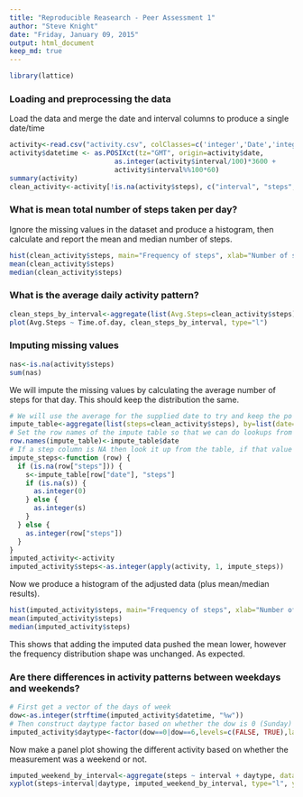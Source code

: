```yaml
---
title: "Reproducible Reasearch - Peer Assessment 1"
author: "Steve Knight"
date: "Friday, January 09, 2015"
output: html_document
keep_md: true
---
```


```r
library(lattice)
```

### Loading and preprocessing the data

Load the data and merge the date and interval columns to produce a single date/time
```r

activity<-read.csv("activity.csv", colClasses=c('integer','Date','integer'))
activity$datetime <- as.POSIXct(tz="GMT", origin=activity$date, 
                          as.integer(activity$interval/100)*3600 + 
                          activity$interval%%100*60)
summary(activity)
clean_activity<-activity[!is.na(activity$steps), c("interval", "steps", "date")]
```

### What is mean total number of steps taken per day?

Ignore the missing values in the dataset and produce a histogram, then calculate and report the mean and median number of steps.


```r
hist(clean_activity$steps, main="Frequency of steps", xlab="Number of steps")
mean(clean_activity$steps)
median(clean_activity$steps)
```


### What is the average daily activity pattern?

```r
clean_steps_by_interval<-aggregate(list(Avg.Steps=clean_activity$steps), by=list(Time.of.day=clean_activity$interval), FUN=mean)
plot(Avg.Steps ~ Time.of.day, clean_steps_by_interval, type="l")
```


### Imputing missing values

```r
nas<-is.na(activity$steps)
sum(nas)
```

We will impute the missing values by calculating the average number of steps for that day.   This should keep the distribution the same.

```r
# We will use the average for the supplied date to try and keep the po
impute_table<-aggregate(list(steps=clean_activity$steps), by=list(date=clean_activity$date), FUN=mean)
# Set the row names of the impute table so that we can do lookups from it
row.names(impute_table)<-impute_table$date
# If a step column is NA then look it up from the table, if that value is NA then zero
impute_steps<-function (row) {
  if (is.na(row["steps"])) {
    s<-impute_table[row["date"], "steps"]
    if (is.na(s)) {
      as.integer(0)
    } else {
      as.integer(s)
    }
  } else {
    as.integer(row["steps"])
  }
}
imputed_activity<-activity
imputed_activity$steps<-as.integer(apply(activity, 1, impute_steps))
```

Now we produce a histogram of the adjusted data (plus mean/median results).

```r
hist(imputed_activity$steps, main="Frequency of steps", xlab="Number of steps")
mean(imputed_activity$steps)
median(imputed_activity$steps)
```

This shows that adding the imputed data pushed the mean lower, however the frequency distribution shape was unchanged.   As expected.

### Are there differences in activity patterns between weekdays and weekends?
```r
# First get a vector of the days of week
dow<-as.integer(strftime(imputed_activity$datetime, "%w"))
# Then construct daytype factor based on whether the dow is 0 (Sunday) or 6 (Saturday)
imputed_activity$daytype<-factor(dow==0|dow==6,levels=c(FALSE, TRUE),labels=c("weekday", "weekend"))
```

Now make a panel plot showing the different activity based on whether the measurement was a weekend or not.


```r
imputed_weekend_by_interval<-aggregate(steps ~ interval + daytype, data= imputed_activity[, c("steps", "daytype", "interval")], FUN=mean)
xyplot(steps~interval|daytype, imputed_weekend_by_interval, type="l", ylab="Number of steps", xlab="Interval", layout=c(1, 2))
```
